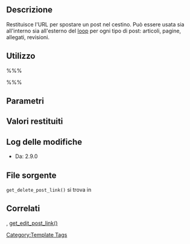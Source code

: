 {{Languages|
{{en|Function Reference/get_delete_post_link}}
{{it|Riferimento_funzioni/get_delete_post_link}}
}}
== Descrizione ==
Restituisce l'URL per spostare un post nel cestino. Può essere usata sia all'interno sia all'esterno del [[it:Il_Loop|loop]] per ogni tipo di post: articoli, pagine, allegati, revisioni.

== Utilizzo ==

%%% <?php echo get_delete_post_link( $id ); ?> %%%

== Parametri ==

{{it:Parameter|$id|integer|ID del post|opzionale}}

{{it:Parameter|$deprecated|string|Non usato.|opzionale|''}}

{{it:Parameter|$force_delete|bool|Indica se aggirare il cestino e forzare la cancellazione.|opzionale|false}}

== Valori restituiti ==

{{it:Return||string|Una stringa contenente il permalink.}}

== Log delle modifiche ==

* Da: 2.9.0

== File sorgente ==

<tt>get_delete_post_link()</tt> si trova in {{Trac|wp-includes/link-template.php}}

== Correlati ==

{{Edit Link Tags}},  
[[Template_Tags/get_edit_post_link|get_edit_post_link()]]

{{it:Tag Footer}}

[[Category:Template Tags]]